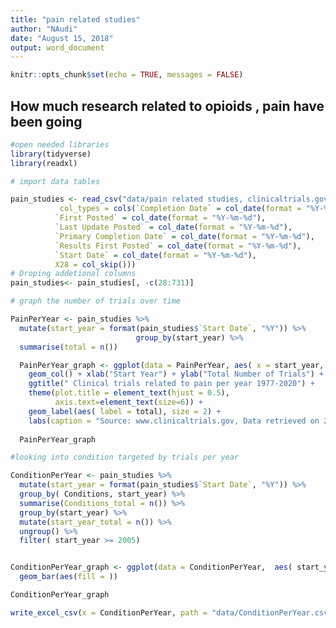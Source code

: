 ```yaml
---
title: "pain related studies"
author: "NAudi"
date: "August 15, 2018"
output: word_document
---
```


```r
knitr::opts_chunk$set(echo = TRUE, messages = FALSE)
```

## How much research related to opioids , pain have been going

```r
#open needed libraries
library(tidyverse)
library(readxl)

```

```r
# import data tables 

pain_studies <- read_csv("data/pain related studies, clinicaltrials.gov.csv", 
           col_types = cols(`Completion Date` = col_date(format = "%Y-%m-%d"), 
          `First Posted` = col_date(format = "%Y-%m-%d"), 
          `Last Update Posted` = col_date(format = "%Y-%m-%d"), 
          `Primary Completion Date` = col_date(format = "%Y-%m-%d"), 
          `Results First Posted` = col_date(format = "%Y-%m-%d"), 
          `Start Date` = col_date(format = "%Y-%m-%d"), 
          X28 = col_skip()))
# Droping addetional columns 
pain_studies<- pain_studies[, -c(28:731)]

```

```r
# graph the number of trials over time

PainPerYear <- pain_studies %>%
  mutate(start_year = format(pain_studies$`Start Date`, "%Y")) %>%
                            group_by(start_year) %>%
  summarise(total = n())

  PainPerYear_graph <- ggplot(data = PainPerYear, aes( x = start_year, y = total)) +
    geom_col() + xlab("Start Year") + ylab("Total Number of Trials") +
    ggtitle(" Clinical trials related to pain per year 1977-2020") +
    theme(plot.title = element_text(hjust = 0.5),
          axis.text=element_text(size=6)) +
    geom_label(aes( label = total), size = 2) +
    labs(caption = "Source: www.clinicaltrials.gov, Data retrieved on 2018-08-15")
  
  PainPerYear_graph

```

```r
#looking into condition targeted by trials per year 

ConditionPerYear <- pain_studies %>%
  mutate(start_year = format(pain_studies$`Start Date`, "%Y")) %>%
  group_by( Conditions, start_year) %>%
  summarise(Conditions_total = n()) %>%
  group_by(start_year) %>%
  mutate(start_year_total = n()) %>%
  ungroup() %>%
  filter( start_year >= 2005)


ConditionPerYear_graph <- ggplot(data = ConditionPerYear,  aes( start_year )) + 
  geom_bar(aes(fill = )) 

ConditionPerYear_graph

write_excel_csv(x = ConditionPerYear, path = "data/ConditionPerYear.csv")
```

